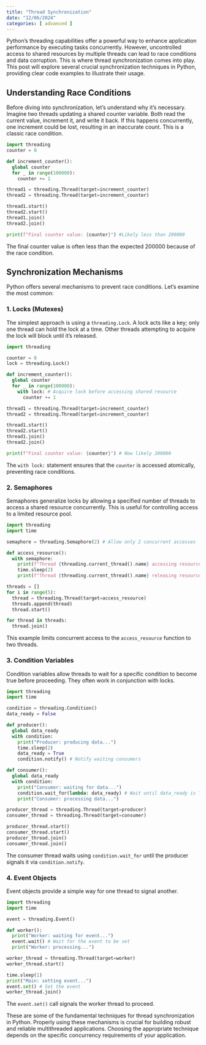 ```yaml
---
title: "Thread Synchronization"
date: "12/06/2024"
categories: [ advanced ]
---
```



Python's threading capabilities offer a powerful way to enhance application performance by executing tasks concurrently. However, uncontrolled access to shared resources by multiple threads can lead to race conditions and data corruption. This is where thread synchronization comes into play.  This post will explore several crucial synchronization techniques in Python, providing clear code examples to illustrate their usage.

## Understanding Race Conditions

Before diving into synchronization, let's understand why it's necessary.  Imagine two threads updating a shared counter variable.  Both read the current value, increment it, and write it back. If this happens concurrently, one increment could be lost, resulting in an inaccurate count. This is a classic race condition.

```python
import threading
counter = 0

def increment_counter():
  global counter
  for _ in range(100000):
    counter += 1

thread1 = threading.Thread(target=increment_counter)
thread2 = threading.Thread(target=increment_counter)

thread1.start()
thread2.start()
thread1.join()
thread2.join()

print(f"Final counter value: {counter}") #Likely less than 200000
```

The final counter value is often less than the expected 200000 because of the race condition.


## Synchronization Mechanisms

Python offers several mechanisms to prevent race conditions. Let's examine the most common:


### 1. Locks (Mutexes)

The simplest approach is using a `threading.Lock`. A lock acts like a key; only one thread can hold the lock at a time.  Other threads attempting to acquire the lock will block until it's released.

```python
import threading

counter = 0
lock = threading.Lock()

def increment_counter():
  global counter
  for _ in range(100000):
    with lock: # Acquire lock before accessing shared resource
      counter += 1

thread1 = threading.Thread(target=increment_counter)
thread2 = threading.Thread(target=increment_counter)

thread1.start()
thread2.start()
thread1.join()
thread2.join()

print(f"Final counter value: {counter}") # Now likely 200000
```

The `with lock:` statement ensures that the `counter` is accessed atomically, preventing race conditions.


### 2. Semaphores

Semaphores generalize locks by allowing a specified number of threads to access a shared resource concurrently.  This is useful for controlling access to a limited resource pool.

```python
import threading
import time

semaphore = threading.Semaphore(2) # Allow only 2 concurrent accesses

def access_resource():
  with semaphore:
    print(f"Thread {threading.current_thread().name} accessing resource")
    time.sleep(2)
    print(f"Thread {threading.current_thread().name} releasing resource")

threads = []
for i in range(5):
  thread = threading.Thread(target=access_resource)
  threads.append(thread)
  thread.start()

for thread in threads:
  thread.join()
```

This example limits concurrent access to the `access_resource` function to two threads.


### 3. Condition Variables

Condition variables allow threads to wait for a specific condition to become true before proceeding. They often work in conjunction with locks.

```python
import threading
import time

condition = threading.Condition()
data_ready = False

def producer():
  global data_ready
  with condition:
    print("Producer: producing data...")
    time.sleep(2)
    data_ready = True
    condition.notify() # Notify waiting consumers

def consumer():
  global data_ready
  with condition:
    print("Consumer: waiting for data...")
    condition.wait_for(lambda: data_ready) # Wait until data_ready is True
    print("Consumer: processing data...")

producer_thread = threading.Thread(target=producer)
consumer_thread = threading.Thread(target=consumer)

producer_thread.start()
consumer_thread.start()
producer_thread.join()
consumer_thread.join()

```

The consumer thread waits using `condition.wait_for` until the producer signals it via `condition.notify`.


### 4. Event Objects

Event objects provide a simple way for one thread to signal another.

```python
import threading
import time

event = threading.Event()

def worker():
  print("Worker: waiting for event...")
  event.wait() # Wait for the event to be set
  print("Worker: processing...")

worker_thread = threading.Thread(target=worker)
worker_thread.start()

time.sleep(1)
print("Main: setting event...")
event.set() # Set the event
worker_thread.join()
```

The `event.set()` call signals the worker thread to proceed.


These are some of the fundamental techniques for thread synchronization in Python.  Properly using these mechanisms is crucial for building robust and reliable multithreaded applications.  Choosing the appropriate technique depends on the specific concurrency requirements of your application.

